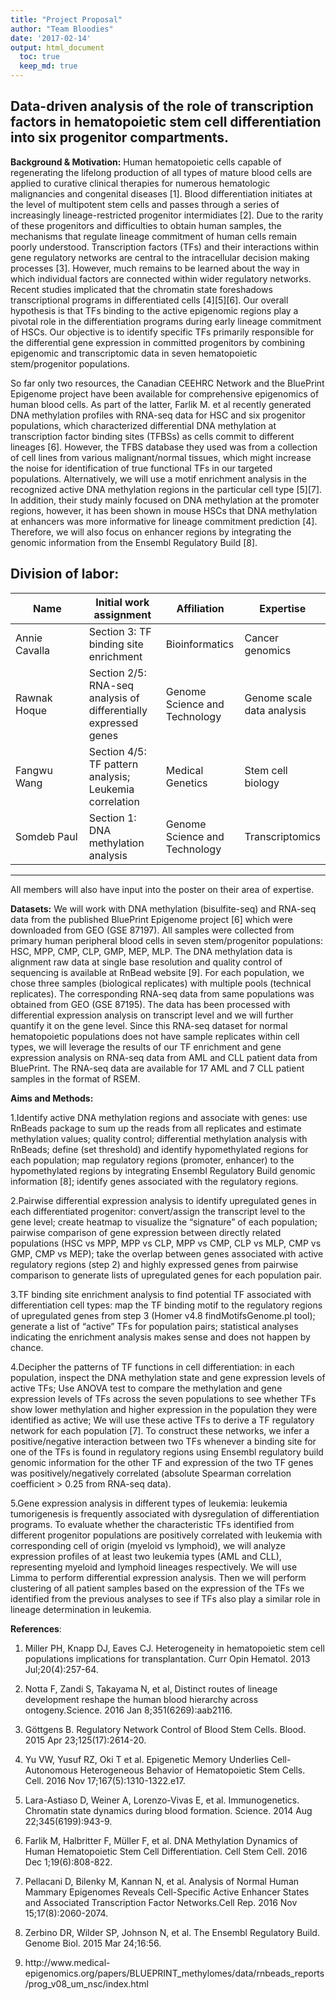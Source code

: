 ```yaml
---
title: "Project Proposal"
author: "Team Bloodies"
date: '2017-02-14'
output: html_document
  toc: true
  keep_md: true
---
```

## Data-driven analysis of the role of transcription factors in hematopoietic stem cell differentiation into six progenitor compartments.

**Background & Motivation:** 
Human hematopoietic cells capable of regenerating the lifelong production of all types of mature blood cells are applied to curative clinical therapies for numerous hematologic malignancies and congenital diseases [1]. Blood differentiation initiates at the level of multipotent stem cells and passes through a series of increasingly lineage-restricted progenitor intermidiates [2]. Due to the rarity of these progenitors and difficulties to obtain human samples, the mechanisms that regulate lineage commitment of human cells remain poorly understood. Transcription factors (TFs) and their interactions within gene regulatory networks are central to the intracellular decision making processes [3]. However, much remains to be learned about the way in which individual factors are connected within wider regulatory networks. Recent studies implicated that the chromatin state foreshadows transcriptional programs in differentiated cells [4][5][6]. Our overall hypothesis is that TFs binding to the active epigenomic regions play a pivotal role in the differentiation programs during early lineage commitment of HSCs. Our objective is to identify specific TFs primarily responsible for the differential gene expression in committed progenitors by combining epigenomic and transcriptomic data in seven hematopoietic stem/progenitor populations.  

So far only two resources, the Canadian CEEHRC Network and the BluePrint Epigenome project have been available for comprehensive epigenomics of human blood cells. As part of the latter, Farlik M. et al recently generated DNA methylation profiles with RNA-seq data for HSC and six progenitor populations, which characterized differential DNA methylation at transcription factor binding sites (TFBSs) as cells commit to different lineages [6]. However, the TFBS database they used was from a collection of cell lines from various malignant/normal tissues, which might increase the noise for identification of true functional TFs in our targeted populations. Alternatively, we will use a motif enrichment analysis in the recognized active DNA methylation regions in the particular cell type [5][7]. In addition, their study mainly focused on DNA methylation at the promoter regions, however, it has been shown in mouse HSCs that DNA methylation at enhancers was more informative for lineage commitment prediction [4]. Therefore, we will also focus on enhancer regions by integrating the genomic information from the Ensembl Regulatory Build [8].

**Division of labor:**
---
| Name | Initial work assignment | Affiliation | Expertise |
| ------------- | ------------- | ------------- | ------------- |
| Annie Cavalla | Section 3: TF binding site enrichment | Bioinformatics | Cancer genomics |
| Rawnak Hoque  | Section 2/5: RNA-seq analysis of differentially expressed genes | Genome Science and Technology | Genome scale data analysis
| Fangwu Wang | Section 4/5: TF pattern analysis; Leukemia correlation | Medical Genetics | Stem cell biology
| Somdeb Paul  | Section 1: DNA methylation analysis | Genome Science and Technology | Transcriptomics |
---
All members will also have input into the poster on their area of expertise.


**Datasets:**
We will work with DNA methylation (bisulfite-seq) and RNA-seq data from the published BluePrint Epigenome project [6] which were downloaded from GEO (GSE 87197). All samples were collected from primary human peripheral blood cells in seven stem/progenitor populations: HSC, MPP, CMP, CLP, GMP, MEP, MLP. The DNA methylation data is alignment raw data at single base resolution and quality control of sequencing is available at RnBead website [9]. For each population, we chose three samples (biological replicates) with multiple pools (technical replicates). The corresponding RNA-seq data from same populations was obtained from GEO (GSE 87195). The data has been processed with differential expression analysis on transcript level and we will further quantify it on the gene level.
Since this RNA-seq dataset for normal hematopoietic populations does not have sample replicates within cell types, we will leverage the results of our TF enrichment and gene expression analysis on RNA-seq data from AML and CLL patient data from BluePrint. The RNA-seq data are available for 17 AML and 7 CLL patient samples in the format of RSEM. 

**Aims and Methods:**

1.Identify active DNA methylation regions and associate with genes: use RnBeads package to sum up the reads from all replicates and estimate methylation values; quality control; differential methylation analysis with RnBeads; define (set threshold) and identify hypomethylated regions for each population; map regulatory regions (promoter, enhancer) to the hypomethylated regions by integrating Ensembl Regulatory Build genomic information [8]; identify genes associated with the regulatory regions.

2.Pairwise differential expression analysis to identify upregulated genes in each differentiated progenitor: convert/assign the transcript level to the gene level; create heatmap to visualize the “signature” of each population; pairwise comparison of gene expression between directly related populations (HSC vs MPP, MPP vs CLP, MPP vs CMP, CLP vs MLP, CMP vs GMP, CMP vs MEP); take the overlap between genes associated with active regulatory regions (step 2) and highly expressed genes from pairwise comparison to generate lists of upregulated genes for each population pair. 

3.TF binding site enrichment analysis to find potential TF associated with differentiation cell types: map the TF binding motif to the regulatory regions of upregulated genes from step 3 (Homer v4.8 findMotifsGenome.pl tool); generate a list of “active” TFs for population pairs; statistical analyses indicating the enrichment analysis makes sense and does not happen by chance.

4.Decipher the patterns of TF functions in cell differentiation: in each population, inspect the DNA methylation state and gene expression levels of active TFs; Use ANOVA test to compare the methylation and gene expression levels of TFs across the seven populations to see whether TFs show lower methylation and higher expression in the population they were identified as active; We will use these active TFs to derive a TF regulatory network for each population [7]. To construct these networks, we infer a positive/negative interaction between two TFs whenever a binding site for one of the TFs is found in regulatory regions using Ensembl regulatory build genomic information for the other TF and expression of the two TF genes was positively/negatively correlated (absolute Spearman correlation coefficient > 0.25 from RNA-seq data). 

5.Gene expression analysis in different types of leukemia: leukemia tumorigenesis is frequently associated with dysregulation of differentiation programs. To evaluate whether the characteristic TFs identified from different progenitor populations are positively correlated with leukemia with corresponding cell of origin (myeloid vs lymphoid), we will analyze expression profiles of at least two leukemia types (AML and CLL), representing myeloid and lymphoid lineages respectively. We will use Limma to perform differential expression analysis. Then we will perform clustering of all patient samples based on the expression of the TFs we identified from the previous analyses to see if TFs also play a similar role in lineage determination in leukemia.


**References**:

1. Miller PH, Knapp DJ, Eaves CJ. Heterogeneity in hematopoietic stem cell populations implications for transplantation. Curr Opin Hematol. 2013 Jul;20(4):257-64.  

2. Notta F, Zandi S, Takayama N, et al, Distinct routes of lineage development reshape the human blood hierarchy across ontogeny.Science. 2016 Jan 8;351(6269):aab2116.  

3. Göttgens B. Regulatory Network Control of Blood Stem Cells. Blood. 2015 Apr 23;125(17):2614-20.  

4. Yu VW, Yusuf RZ, Oki T et al. Epigenetic Memory Underlies Cell-Autonomous Heterogeneous Behavior of Hematopoietic Stem Cells. Cell. 2016 Nov 17;167(5):1310-1322.e17.  

5. Lara-Astiaso D, Weiner A, Lorenzo-Vivas E, et al. Immunogenetics. Chromatin state dynamics during blood formation. Science. 2014 Aug 22;345(6199):943-9.  

6. Farlik M, Halbritter F, Müller F, et al. DNA Methylation Dynamics of Human Hematopoietic Stem Cell Differentiation. Cell Stem Cell. 2016 Dec 1;19(6):808-822.  

7. Pellacani D, Bilenky M, Kannan N, et al. Analysis of Normal Human Mammary Epigenomes Reveals Cell-Specific Active Enhancer States and Associated Transcription Factor Networks.Cell Rep. 2016 Nov 15;17(8):2060-2074.  

8. Zerbino DR, Wilder SP, Johnson N, et al. The Ensembl Regulatory Build. Genome Biol. 2015 Mar 24;16:56.   
9. http://www.medical-epigenomics.org/papers/BLUEPRINT_methylomes/data/rnbeads_reports/prog_v08_um_nsc/index.html
